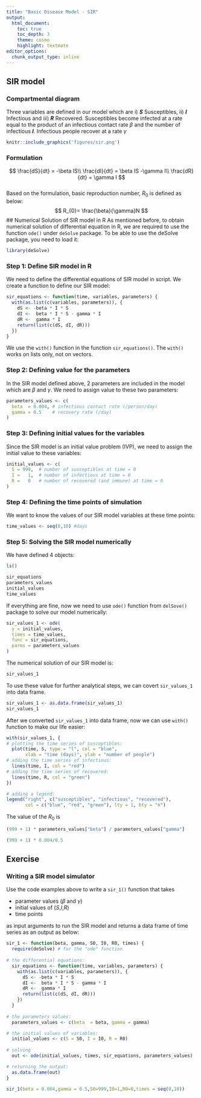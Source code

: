```yaml
---
title: "Basic Disease Model - SIR"
output: 
  html_document:
    toc: true
    toc_depth: 3
    theme: cosmo
    highlight: textmate
editor_options: 
  chunk_output_type: inline
---
```


## SIR model
### Compartmental diagram
Three variables are defined in our model which are i) ***S*** Susceptibles, ii) ***I*** Infectious and iii) ***R*** Recovered. Susceptibles become infected at a rate equal to the product of an infectious contact rate $\beta$ and the number of infectious ***I***. Infectious people recover at a rate $\gamma$
```r
knitr::include_graphics('figures/sir.png')
```

### Formulation  
$$
\frac{dS}{dt} = -\beta IS\\
\frac{dI}{dt} = \beta IS -\gamma I\\
\frac{dR}{dt} = \gamma I
$$  
Based on the formulation, basic reproduction number, $R_{0}$ is defined as below:
$$
R_{0}= \frac{\beta}{\gamma}N
$$
## Numerical Solution of SIR model in R
As mentioned before, to obtain numerical solution of differential equation in R, we are required to use the function ```ode()``` under ```deSolve``` package. To be able to use the deSolve package, you need to load it:
```r
library(deSolve)
```
### Step 1: Define SIR model in R
We need to define the differential equations of SIR model in script. We create a function to define our SIR model:
```r
sir_equations <- function(time, variables, parameters) {
  with(as.list(c(variables, parameters)), {
    dS <- -beta * I * S
    dI <-  beta * I * S - gamma * I
    dR <-  gamma * I
    return(list(c(dS, dI, dR)))
  })
}
```
We use the ```with()``` function in the function ```sir_equations()```. The ```with()``` works on lists only, not on vectors.

### Step 2: Defining value for the parameters 
In the SIR model defined above, 2 parameters are included in the model which are $\beta$ and $\gamma$. We need to assign value to these two parameters:
```r
parameters_values <- c(
  beta  = 0.004, # infectious contact rate (/person/day)
  gamma = 0.5    # recovery rate (/day)
)
```

### Step 3: Defining initial values for the variables
Since the SIR model is an initial value problem (IVP), we need to assign the initial value to these variables:
```r
initial_values <- c(
  S = 999,  # number of susceptibles at time = 0
  I =   1,  # number of infectious at time = 0
  R =   0   # number of recovered (and immune) at time = 0
)
```

### Step 4: Defining the time points of simulation
We want to know the values of our SIR model variables at these time points:
```r
time_values <- seq(0,10) #days
```

### Step 5: Solving the SIR model numerically
We have defined 4 objects:
```r
ls()
```
```r
sir_equations
parameters_values
initial_values
time_values
```
If everything are fine, now we need to use ```ode()``` function from ```delSove()``` package to solve our model numerically:
```r
sir_values_1 <- ode(
  y = initial_values,
  times = time_values,
  func = sir_equations,
  parms = parameters_values 
)
```
The numerical solution of our SIR model is:
```r
sir_values_1
```
To use these value for further analytical steps, we can covert ```sir_values_1``` into data frame.
```r
sir_values_1 <- as.data.frame(sir_values_1)
sir_values_1
```
After we converted ```sir_values_1``` into data frame, now we can use ```with()``` function to make our life easier:
```r
with(sir_values_1, {
# plotting the time series of susceptibles:
  plot(time, S, type = "l", col = "blue",
       xlab = "time (days)", ylab = "number of people")
# adding the time series of infectious:
  lines(time, I, col = "red")
# adding the time series of recovered:
  lines(time, R, col = "green")
})

# adding a legend:
legend("right", c("susceptibles", "infectious", "recovered"),
       col = c("blue", "red", "green"), lty = 1, bty = "n")
```
The value of the $R_{0}$ is
```r
(999 + 1) * parameters_values["beta"] / parameters_values["gamma"]
```
```r
(999 + 1) * 0.004/0.5
```
## Exercise
### Writing a SIR model simulator
Use the code examples above to write a ```sir_1()``` function that takes

* parameter values ($\beta$ and $\gamma$)
* initial values of (*S*,*I*,*R*)
* time points  

as input arguments to run the SIR model and returns a data frame of time series as an output as below:
```r
sir_1 <- function(beta, gamma, S0, I0, R0, times) {
  require(deSolve) # for the "ode" function
  
# the differential equations:
  sir_equations <- function(time, variables, parameters) {
    with(as.list(c(variables, parameters)), {
      dS <- -beta * I * S
      dI <-  beta * I * S - gamma * I
      dR <-  gamma * I
      return(list(c(dS, dI, dR)))
    })
  }
  
# the parameters values:
  parameters_values <- c(beta  = beta, gamma = gamma)

# the initial values of variables:
  initial_values <- c(S = S0, I = I0, R = R0)
  
# solving
  out <- ode(initial_values, times, sir_equations, parameters_values)

# returning the output:
  as.data.frame(out)
}
```
```r
sir_1(beta = 0.004,gamma = 0.5,S0=999,I0=1,R0=0,times = seq(0,10))
```